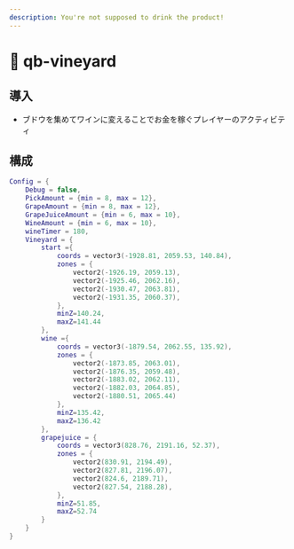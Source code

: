```yaml
---
description: You're not supposed to drink the product!
---
```


# 🍇 qb-vineyard

## 導入

* ブドウを集めてワインに変えることでお金を稼ぐプレイヤーのアクティビティ

## 構成

```lua
Config = {
	Debug = false,
	PickAmount = {min = 8, max = 12},
	GrapeAmount = {min = 8, max = 12},
	GrapeJuiceAmount = {min = 6, max = 10},
	WineAmount = {min = 6, max = 10},
	wineTimer = 180,
	Vineyard = {
		start ={
			coords = vector3(-1928.81, 2059.53, 140.84),
			zones = {
				vector2(-1926.19, 2059.13),
				vector2(-1925.46, 2062.16),
				vector2(-1930.47, 2063.81),
				vector2(-1931.35, 2060.37),
			},
			minZ=140.24,
			maxZ=141.44
		},
		wine ={
			coords = vector3(-1879.54, 2062.55, 135.92),
			zones = {
				vector2(-1873.85, 2063.01),
				vector2(-1876.35, 2059.48),
				vector2(-1883.02, 2062.11),
				vector2(-1882.03, 2064.85),
				vector2(-1880.51, 2065.44)
			},
			minZ=135.42,
			maxZ=136.42
		},
		grapejuice = {
			coords = vector3(828.76, 2191.16, 52.37),
			zones = {
				vector2(830.91, 2194.49),
				vector2(827.81, 2196.07),
				vector2(824.6, 2189.71),
				vector2(827.54, 2188.28),
			},
			minZ=51.85,
			maxZ=52.74
		}
	}
}
```
